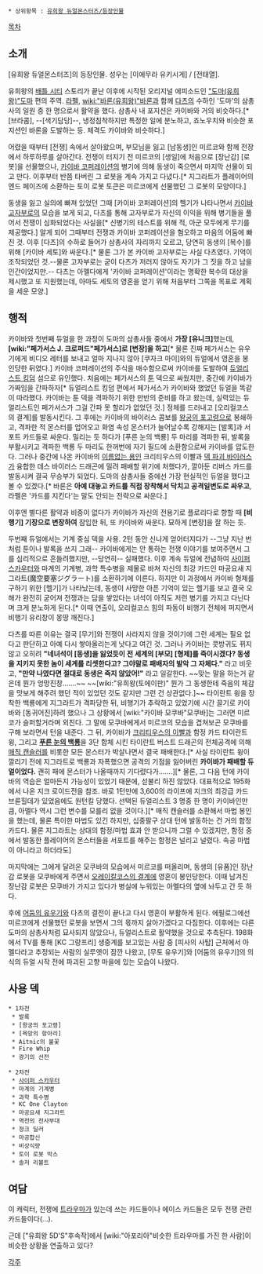  * 상위항목 : [[유희왕 듀얼몬스터즈/등장인물]]

[[목차]]

== 소개 ==
[유희왕 듀얼몬스터즈]의 등장인물. 성우는 [이에무라 유키시게] / [전태열].

유희왕의 [[배틀 시티]] 스토리가 끝난 이후에 시작된 오리지널 에피소드인 [["도마(유희왕)"도마]] 편의 주역. [[라펠]], [[wiki:"바론(유희왕)"바론]]과 함께 [[다츠]]의 수하인 '도마'의 삼총사의 일원 중 한 명으로서 활약을 했다. 삼총사 내 포지션은 카이바와 거의 비슷하다.[* [브라콤], --[색기담당]--, 냉정침착하지만 특정한 일에 분노하고, 죠노우치와 비슷한 포지션인 바론을 도발하는 등. 체격도 카이바와 비슷하다.]

어렸을 때부터 [전쟁] 속에서 살아왔으며, 부모님을 잃고 [남동생]인 미르코와 함께 전장에서 하루하루를 살아간다. 전쟁이 터지기 전 미르코의 [생일]에 처음으로 [장난감] [로봇]을 선물했으나, [[카이바 코퍼레이션]]의 병기에 의해 동생이 죽으면서 마지막 선물이 되고 만다. 이후부터 반쯤 타버린 그 로봇을 계속 가지고 다녔다.[* 지그라트가 플레이어의 엔드 페이즈에 소환하는 토이 로봇 토큰은 미르코에게 선물했던 그 로봇의 모양이다.]

동생을 잃고 실의에 빠져 있었던 그때 [카이바 코퍼레이션]의 헬기가 나타나면서 [[카이바 고자부로]]의 모습을 보게 되고, 다츠를 통해 고자부로가 자신의 이익을 위해 병기들을 풀어서 전쟁이 심화되었다는 사실을[* 신병기의 테스트를 위해 적, 아군 모두에게 무기를 제공했다.] 알게 되어 그때부터 전쟁과 카이바 코퍼레이션을 혐오하고 마음의 어둠에 빠진 것. 이후 [다츠]의 수하로 들어가 삼총사의 자리까지 오르고, 당연히 동생의 [복수]를 위해 [카이바 세토]와 싸운다.[* 물론 그가 본 카이바 고자부로는 사실 다츠였다. 기억이 조작되었던 것.--물론 고자부로는 굳이 다츠가 저러지 않아도 자기가 그 짓을 하고 남을 인간이었지만.-- 다츠는 아멜다에게 '카이바 코퍼레이션'이라는 명확한 복수의 대상을 제시했고 또 지원했는데, 아마도 세토의 영혼을 얻기 위해 처음부터 그쪽을 목표로 계획을 세운 모양.]

== 행적 ==
카이바와 첫번째 듀얼을 한 과정이 도마의 삼총사들 중에서 '''가장 [유니크]'''했는데, '''[wiki:"페가서스 J. 크로퍼드"페가서스]로 [변장]을 하고'''[* 물론 진짜 페가서스는 유우기에게 비디오 레터를 보내고 얼마 지나지 않아 [쿠자크 마이]와의 듀얼에서 영혼을 봉인당한 뒤였다.] 카이바 코퍼레이션의 주식을 매수함으로써 카이바를 도발하여 [[듀얼리스트 킹덤]] 섬으로 유인했다. 처음에는 페가서스의 [[툰]] 덱으로 싸웠지만, 중간에 카이바가 가짜임을 간파하자[* 듀얼리스트 킹덤 편에서 페가서스가 카이바와 했었던 듀얼을 똑같이 따라했다. 카이바는 툰 덱을 격파하기 위한 만반의 준비를 하고 왔는데, 실력있는 듀얼리스트인 페가서스가 그걸 간파 못 할리가 없었던 것.] 정체를 드러내고 [오리컬코스의 결계]를 발동시킨다. 그 후에는 카이바의 바이러스 콤보를 [[왕궁의 포고령]]으로 봉쇄하고, 격파한 적 몬스터를 업어오고 화염 속성 몬스터가 늘어날수록 강해지는 [발록]과 서포트 카드들로 싸운다. 밀리는 듯 하다가 [푸른 눈의 백룡] 두 마리를 격파한 뒤, 발록을 부활시키고 격파한 백룡 두 마리도 한꺼번에 자기 필드에 소환함으로써 카이바를 압도한다. 그러나 중간에 나온 카이바의 [[이름없는 용]]인 크리티우스의 이빨과 [[덱 파괴 바이러스]]가 융합한 데스 바이러스 드래곤에 밀려 패배할 위기에 처했다가, 깔아둔 리버스 카드를 발동시켜 결국 무승부가 되었다. 도마의 삼총사들 중에선 가장 현실적인 듀얼을 했다고 볼 수 있겠다.[* 바론은 '''아예 대놓고 카드를 직접 장착해서 닥치고 공격일변도로 싸우고''', 라펠은 '카드를 지킨다'는 말도 안되는 전략으로 싸운다.]

이후엔 별다른 활약과 비중이 없다가 카이바가 자신의 전용기로 플로리다로 향할 때 '''[비행기] 기장으로 변장하여''' 잠입한 뒤, 또 카이바와 싸운다. 묘하게 [변장]을 잘 하는 듯.

두번째 듀얼에서는 기계 중심 덱을 사용. 2턴 동안 신나게 얻어터지다가 --그냥 지난 번처럼 툰이나 발록을 쓰지 그래-- 카이바에게는 안 통하는 전쟁 이야기를 보여주면서 그를 심리적으로 흔들려했지만, --당연히-- 실패했다. 이후 계속 듀얼에 전념하여 [[사이퍼 스카우터]]와 마계의 기계병, 과학 특수병을 제물로 바쳐 자신의 최강 카드인 마공요새 지그라트(魔空要塞ジグラート)를 소환하기에 이른다. 하지만 이 과정에서 카이바 형제를 구하기 위한 [헬기]가 나타났는데, 동생이 사망한 아픈 기억이 있는 헬기를 보고 결국 오해가 완전히 굳어져 전쟁과는 담을 쌓았다는 녀석이 아직도 저런 병기를 가지고 다닌다며 크게 분노하게 된다.[* 이때 연출이, 오리컬코스 힘의 파동이 비행기 전체에 퍼지면서 비행기 유리창이 몽땅 깨진다.]

다츠를 따른 이유는 결국 [무기]와 전쟁이 사라지지 않을 것이기에 그런 세계는 필요 없다고 판단하고 아예 다시 쌓아올리는게 낫다고 여긴 것. 그러나 카이바는 콧방귀도 뀌지 않고 오히려 '''"네녀석이 [동생]을 잃었듯이 전 세계의 [부모] [형제]를 죽이시겠다? 동생을 지키지 못한 놈이 세계를 리셋한다고? 그야말로 패배자의 발악 그 자체다."''' 라고 비웃고, '''"만약 나였다면 절대로 동생은 죽지 않았어!"''' 라고 일갈한다. ~~맞는 말을 하는거 같은데 뭔가 엉망진창…….~~ ~~[wiki:"유희왕(토에이판)" 뭔가 그 동생한테 죽음의 체감을 맛보게 해주려 했던 적이 있었던 것도 같지만 그런 건 상관없다.]~~ 타이란트 윙을 장착한 백룡에게 지그라트가 격파당한 뒤, 비행기가 추락하고 있었기에 시간 끌기로 카이바와 [동귀어진]하려 했으나 그 상황에서 [wiki:"카이바 모쿠바"모쿠바]는 그러면 미르코가 슬퍼할거라며 외친다. 그 말에 모쿠바에게서 미르코의 모습을 겹쳐보곤 모쿠바를 구해 보라면서 턴을 내준다. 
{{{#!html
<iframe width="500" height="408" src="http://serviceapi.nmv.naver.com/flash/convertIframeTag.nhn?vid=2F6AD128FDC2DA84C202EF19308F06ED514C&outKey=V127c3048208f191f96c567b3a7dfffc3b0f9e05d566a50d632bb67b3a7dfffc3b0f9" frameborder="no" scrolling="no"></iframe>
}}}
그 뒤, 카이바가 [[크리티우스의 이빨]]과 함정 카드 타이란트 윙, 그리고 '''[[푸른 눈의 백룡]]'''을 3단 합체 시킨 타이란트 버스트 드래곤의 전체공격에 의해 [[매직 캔슬러]]를 비롯한 모든 몬스터가 박살나면서 결국 패배한다.[* 사실 타이란트 윙이 깔리기 전에 지그라트로 백룡과 자폭했으면 공격의 기점을 잃어버린 '''카이바가 패배할 듀얼이었다.''' 괜히 패에 몬스터가 나올때까지 기다렸다가…….][* 물론, 그 다음 턴에 카이바의 역습은 얼마든지 가능성이 있었기 때문에, 섣불리 하진 않았다. 대표적으로 195화에서 나온 지크 로이드전을 참조. 바로 1턴만에 3,600의 라이프에 지크의 최강급 카드 브륜힐데가 있었음에도 원턴킬 당했다. 선택된 듀얼리스트 3 명중 한 명이 카이바인만큼, 아멜다 역시 그런 변수를 모를리 없을 것이다.][* 매직 캔슬러를 소환해서 마법 봉인을 했는데, 물론 특이한 마법도 있긴 하지만, 십중팔구 상대 턴에 발동하는 건 거의 함정 카드다. 물론 지그라트는 상대의 함정/마법 효과 안 받으니까 그럴 수 있겠지만, 함정 중에서 발동한 플레이어의 몬스터들을 서포트를 해주는 함정은 널리고 널렸다. 속공 마법이 아니라고 하더라도]

마지막에는 그에게 달려온 모쿠바의 모습에서 미르코를 떠올리며, 동생의 [유품]인 장난감 로봇을 모쿠바에게 주면서 [[오레이칼코스의 결계]]에 영혼이 봉인당한다. 이때 남겨진 장난감 로봇은 모쿠바가 가지고 있다가 병실에 누워있는 아멜다의 옆에 놔두고 간 듯 하다.

후에 [[어둠의 유우기]]와 다츠의 결전이 끝나고 다시 영혼이 부활하게 된다. 에필로그에선 미르코에게 선물했던 로봇을 보면서 그의 몫까지 살아가겠다고 다짐한다. 이후에는 다른 도마의 삼총사처럼 묘사되지 않았으나, 듀얼리스트로 활약했을 것으로 추측된다. 198화에서 TV를 통해 [KC 그랑프리] 생중계를 보고있는 사람 중 [피사의 사탑] 근처에서 아멜다라고 추정되는 사람의 실루엣이 잠깐 나왔고, [무토 유우기]와 [어둠의 유우기]의 의식의 듀얼 시작 전에 파괴된 고향 마을에 있는 모습이 나왔다.

== 사용 덱 ==
 * 1차전
  * 발록
  * [왕궁의 포고령]
  * [욕망의 항아리]
  * Aitnic의 불꽃
  * Fire Whip
  * 광기의 선전

 * 2차전
  * [[사이퍼 스카우터]]
  * 마계의 기계병
  * 과학 특수병
  * KC One Clayton
  * 마공요새 지그라트
  * 역전의 전사부대
  * 정크 딜러
  * 마공합신
  * 비상식량
  * 토이 로봇 박스
  * 솔저 리볼트

== 여담 ==
이 캐릭터, 전쟁에 [[트라우마]]가 있는데 쓰는 카드들이나 에이스 카드들은 모두 전쟁 관련 카드들이다(…).

근데 ["유희왕 5D'S"후속작]에서 [wiki:"아포리아"비슷한 트라우마를 가진 한 사람]이 비슷한 상황을 연출하고 있다?


[[각주]]
